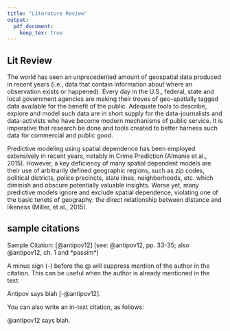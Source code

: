 ```yaml
---
title: "Literature Review"
output:
  pdf_document: 
    keep_tex: true
---
```


## Lit Review


The world has seen an unprecedented amount of geospatial data produced in recent years (i.e., data that contain information about where an observation exists or happened). Every day in the U.S., federal, state and local government agencies are making their troves of geo-spatially tagged data available for the benefit of the public. Adequate tools to describe, explore and model such data are in short supply for the data-journalists and data-activists who have become modern mechanisms of public service. It is imperative that research be done and tools created to better harness such data for commercial and public good. 

Predictive modeling using spatial dependence has been employed extensively in recent years, notably in Crime Prediction (Almanie et al., 2015). However, a key deficiency of many spatial dependent models are their use of arbitrarily defined geographic regions, such as zip codes, political districts, police precincts, state lines, neighborhoods, etc. which diminish and obscure potentially valuable insights. Worse yet, many predictive models ignore and exclude spatial dependence, violating one of the basic tenets of geography: the direct relationship between distance and likeness (Miller, et al., 2015).   


## sample citations

Sample Citation: [@antipov12] [see: @antipov12, pp. 33-35; also @antipov12, ch. 1 and *passim*]

A minus sign (-) before the @ will suppress mention of the author in the citation. This can be useful when the author is already mentioned in the text:

Antipov says blah [-@antipov12].

You can also write an in-text citation, as follows:

@antipov12 says blah.